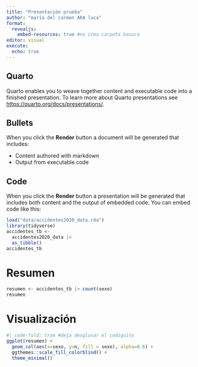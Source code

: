 ---
title: "Presentación prueba"
author: "maría del carmen AKA luca"
format: 
  revealjs: 
    embed-resources: true #no crea carpeta basura
editor: visual
execute: 
  echo: true
---

## Quarto

Quarto enables you to weave together content and executable code into a finished presentation. To learn more about Quarto presentations see <https://quarto.org/docs/presentations/>.

## Bullets

When you click the **Render** button a document will be generated that includes:

-   Content authored with markdown
-   Output from executable code

## Code

When you click the **Render** button a presentation will be generated that includes both content and the output of embedded code. You can embed code like this:

```{r}
load("data/accidentes2020_data.rda")
library(tidyverse)
accidentes_tb <- 
  accidentes2020_data |> 
  as_tibble()
accidentes_tb
```

# Resumen

```{r}
resumen <- accidentes_tb |> count(sexo)
resumen
```

# Visualización

```{r}
#| code-fold: true #deja desglosar el codiguito
ggplot(resumen) +
  geom_col(aes(x=sexo, y=n, fill = sexo), alpha=0.6) +
  ggthemes::scale_fill_colorblind() +
  theme_minimal()
```
